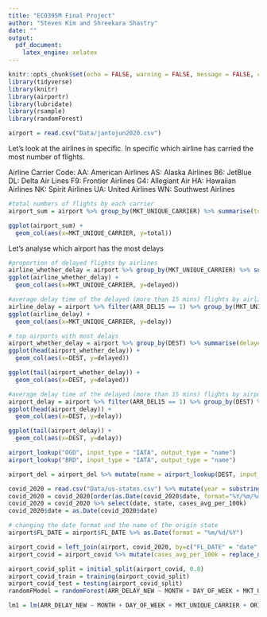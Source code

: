 ```yaml
---
title: "ECO395M Final Project"
author: "Steven Kim and Shreekara Shastry"
date: ""
output:
  pdf_document:
    latex_engine: xelatex
---
```


```r
knitr::opts_chunk$set(echo = FALSE, warning = FALSE, message = FALSE, cache = TRUE)
library(tidyverse)
library(knitr)
library(airportr)
library(lubridate)
library(rsample)
library(randomForest)
```

```r
airport = read.csv("Data/jantojun2020.csv")
```

Let's look at the airlines in specific. In specific which airline has carried the most 
number of flights.

Airline Carrier Code: 
AA: American Airlines 
AS: Alaska Airlines 
B6: JetBlue 
DL: Delta Air Lines 
F9: Frontier Airlines 
G4: Allegiant Air 
HA: Hawaiian Airlines 
NK: Spirit Airlines 
UA: United Airlines 
WN: Southwest Airlines

```r
#total numbers of flights by each carrier
airport_sum = airport %>% group_by(MKT_UNIQUE_CARRIER) %>% summarise(total = n())

ggplot(airport_sum) +
  geom_col(aes(x=MKT_UNIQUE_CARRIER, y=total))
```

Let's analyse which airport has the most delays
```r
#proportion of delayed flights by airlines
airline_whether_delay = airport %>% group_by(MKT_UNIQUE_CARRIER) %>% summarise(delayed = mean(ARR_DEL15, na.rm=TRUE))
ggplot(airline_whether_delay) +
  geom_col(aes(x=MKT_UNIQUE_CARRIER, y=delayed))
```


```r
#average delay time of the delayed (more than 15 mins) flights by airlines
airline_delay = airport %>% filter(ARR_DEL15 == 1) %>% group_by(MKT_UNIQUE_CARRIER) %>% summarise(delay = mean(ARR_DELAY_NEW)) %>% arrange(desc(delay))
ggplot(airline_delay) +
  geom_col(aes(x=MKT_UNIQUE_CARRIER, y=delay))
```

```r
# top airports with most delays
airport_whether_delay = airport %>% group_by(DEST) %>% summarise(delayed = mean(ARR_DEL15, na.rm=TRUE)) %>% arrange(desc(delayed))
ggplot(head(airport_whether_delay)) +
  geom_col(aes(x=DEST, y=delayed))
```

```r
ggplot(tail(airport_whether_delay)) +
  geom_col(aes(x=DEST, y=delayed))
```

```r
#average delay time of the delayed (more than 15 mins) flights by airports
airport_delay = airport %>% filter(ARR_DEL15 == 1) %>% group_by(DEST) %>% summarise(delay = mean(ARR_DELAY_NEW)) %>% arrange(desc(delay))
ggplot(head(airport_delay)) +
  geom_col(aes(x=DEST, y=delay))
```

```r
ggplot(tail(airport_delay)) +
  geom_col(aes(x=DEST, y=delay))
```




```r
airport_lookup("OGD", input_type = "IATA", output_type = "name")
airport_lookup("BRD", input_type = "IATA", output_type = "name")

airport_del = airport_del %>% mutate(name = airport_lookup(DEST, input_type = "IATA", output_type = "name"))
```


```r
covid_2020 = read.csv("Data/us-states.csv") %>% mutate(year = substring(date,1,4)) %>% filter(year == 2020)
covid_2020 = covid_2020[order(as.Date(covid_2020$date, format="%Y/%m/%d")),]
covid_2020 = covid_2020 %>% select(date, state, cases_avg_per_100k)
covid_2020$date = as.Date(covid_2020$date)

# changing the date format and the name of the origin state
airport$FL_DATE = airport$FL_DATE %>% as.Date(format = "%m/%d/%Y")

airport_covid = left_join(airport, covid_2020, by=c("FL_DATE" = "date", "ORIGIN_STATE_NM" = "state"))
airport_covid = airport_covid %>% mutate(cases_avg_per_100k = replace_na(cases_avg_per_100k, 0))
```


```r
airport_covid_split = initial_split(airport_covid, 0.8)
airport_covid_train = training(airport_covid_split)
airport_covid_test = testing(airport_covid_split)
randomFModel = randomForest(ARR_DELAY_NEW ~ MONTH + DAY_OF_WEEK + MKT_UNIQUE_CARRIER + ORIGIN + DEST + DISTANCE,data=airport_covid_train, na.action=na.omit)

lm1 = lm(ARR_DELAY_NEW ~ MONTH + DAY_OF_WEEK + MKT_UNIQUE_CARRIER + ORIGIN + DEST + DISTANCE,data=airport_covid_train, na.action=na.omit)
```






